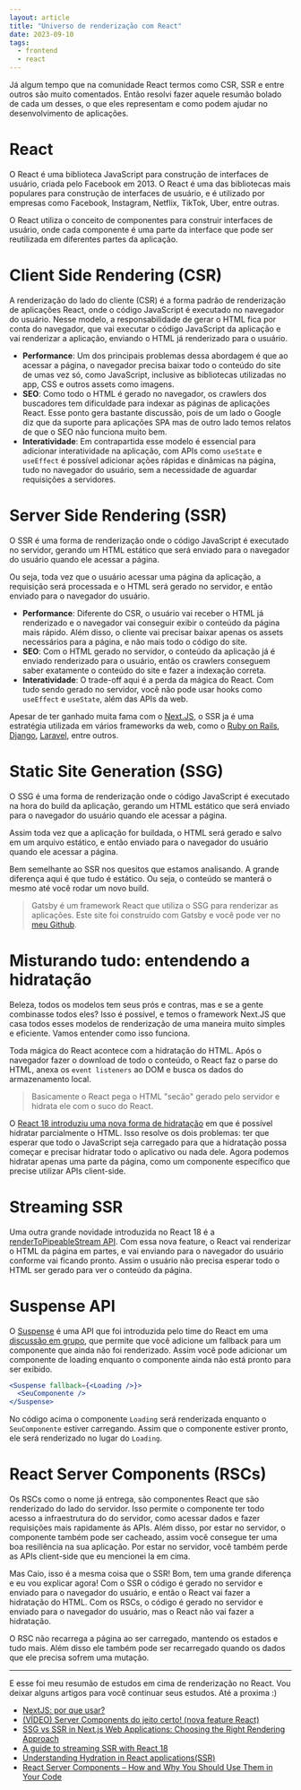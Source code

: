 ```yaml
---
layout: article
title: "Universo de renderização com React"
date: 2023-09-10
tags:
  - frontend
  - react
---
```


Já algum tempo que na comunidade React termos como CSR, SSR e entre outros são muito comentados. Então resolvi fazer aquele resumão bolado de cada um desses, o que eles representam e como podem ajudar no desenvolvimento de aplicações.

# React

O React é uma biblioteca JavaScript para construção de interfaces de usuário, criada pelo Facebook em 2013. O React é uma das bibliotecas mais populares para construção de interfaces de usuário, e é utilizado por empresas como Facebook, Instagram, Netflix, TikTok, Uber, entre outras.

O React utiliza o conceito de componentes para construir interfaces de usuário, onde cada componente é uma parte da interface que pode ser reutilizada em diferentes partes da aplicação.

# Client Side Rendering (CSR)

A renderização do lado do cliente (CSR) é a forma padrão de renderização de aplicações React, onde o código JavaScript é executado no navegador do usuário. 
Nesse modelo, a responsabilidade de gerar o HTML fica por conta do navegador, que vai executar o código JavaScript da aplicação e vai renderizar a aplicação, enviando o HTML já renderizado para o usuário.

- **Performance**: Um dos principais problemas dessa abordagem é que ao acessar a página, o navegador precisa baixar todo o conteúdo do site de umas vez só, como JavaScript, inclusive as bibliotecas utilizadas no app, CSS e outros assets como imagens.
- **SEO**: Como todo o HTML é gerado no navegador, os crawlers dos buscadores tem dificuldade para indexar as páginas de aplicações React. Esse ponto gera bastante discussão, pois de um lado o Google diz que da suporte para aplicações SPA mas de outro lado temos relatos de que o SEO não funciona muito bem.
- **Interatividade**: Em contrapartida esse modelo é essencial para adicionar interatividade na aplicação, com APIs como `useState` e `useEffect` é possível adicionar ações rápidas e dinâmicas na página, tudo no navegador do usuário, sem a necessidade de aguardar requisições a servidores.

# Server Side Rendering (SSR)

O SSR é uma forma de renderização onde o código JavaScript é executado no servidor, gerando um HTML estático que será enviado para o navegador do usuário quando ele acessar a página.

Ou seja, toda vez que o usuário acessar uma página da aplicação, a requisição será processada e o HTML será gerado no servidor, e então enviado para o navegador do usuário.

- **Performance**: Diferente do CSR, o usuário vai receber o HTML já renderizado e o navegador vai conseguir exibir o conteúdo da página mais rápido. Além disso, o cliente vai precisar baixar apenas os assets necessários para a página, e não mais todo o código do site.
- **SEO**: Com o HTML gerado no servidor, o conteúdo da aplicação já é enviado renderizado para o usuário, então os crawlers conseguem saber exatamente o conteúdo do site e fazer a indexação correta.
- **Interatividade**: O trade-off aqui é a perda da mágica do React. Com tudo sendo gerado no servidor, você não pode usar hooks como `useEffect` e `useState`, além das APIs da web.

Apesar de ter ganhado muita fama com o [Next.JS](https://nextjs.org/), o SSR ja é uma estratégia utilizada em vários frameworks da web, como o [Ruby on Rails](https://rubyonrails.org/), [Django](https://www.djangoproject.com/), [Laravel](https://laravel.com/), entre outros.

# Static Site Generation (SSG)

O SSG é uma forma de renderização onde o código JavaScript é executado na hora do build da aplicação, gerando um HTML estático que será enviado para o navegador do usuário quando ele acessar a página.

Assim toda vez que a aplicação for buildada, o HTML será gerado e salvo em um arquivo estático, e então enviado para o navegador do usuário quando ele acessar a página.

Bem semelhante ao SSR nos quesitos que estamos analisando. A grande diferença aqui é que tudo é estático. Ou seja, o conteúdo se manterá o mesmo até você rodar um novo build.

> Gatsby é um framework React que utiliza o SSG para renderizar as aplicações. Este site foi construído com Gatsby e você pode ver no [meu Github](https://github.com/itsmicaio).

# Misturando tudo: entendendo a hidratação

Beleza, todos os modelos tem seus prós e contras, mas e se a gente combinasse todos eles? Isso é possível, e temos o framework Next.JS que casa todos esses modelos de renderização de uma maneira muito simples e eficiente. Vamos entender como isso funciona.

Toda mágica do React acontece com a hidratação do HTML. Após o navegador fazer o download de todo o conteúdo, o React faz o parse do HTML, anexa os `event listeners` ao DOM e busca os dados do armazenamento local.

> Basicamente o React pega o HTML "secão" gerado pelo servidor e hidrata ele com o suco do React.

O [React 18 introduziu uma nova forma de hidratação](https://react.dev/reference/react-dom/client/hydrateRoot) em que é possível hidratar parcialmente o HTML. Isso resolve os dois problemas: ter que esperar que todo o JavaScript seja carregado para que a hidratação possa começar e precisar hidratar todo o aplicativo ou nada dele. Agora podemos hidratar apenas uma parte da página, como um componente específico que precise utilizar APIs client-side. 

# Streaming SSR

Uma outra grande novidade introduzida no React 18 é a [renderToPipeableStream API](https://react.dev/reference/react-dom/server/renderToPipeableStream). Com essa nova feature, o React vai renderizar o HTML da página em partes, e vai enviando para o navegador do usuário conforme vai ficando pronto. Assim o usuário não precisa esperar todo o HTML ser gerado para ver o conteúdo da página.

# Suspense API

O [Suspense](https://react.dev/reference/react/Suspense) é uma API que foi introduzida pelo time do React em uma [discussão em grupo](https://github.com/reactwg/react-18/discussions/37), que permite que você adicione um fallback para um componente que ainda não foi renderizado. Assim você pode adicionar um componente de loading enquanto o componente ainda não está pronto para ser exibido.

```jsx
<Suspense fallback={<Loading />}>
  <SeuComponente />
</Suspense>
```

No código acima o componente `Loading` será renderizada enquanto o `SeuComponente` estiver carregando. Assim que o componente estiver pronto, ele será renderizado no lugar do `Loading`.

# React Server Components (RSCs)

Os RSCs como o nome já entrega, são componentes React que são renderizado do lado do servidor. Isso permite o componente ter todo acesso a infraestrutura do do servidor, como acessar dados e fazer requisições mais rapidamente ás APIs. Além disso, por estar no servidor, o componente também pode ser cacheado, assim você consegue ter uma boa resiliência na sua aplicação. Por estar no servidor, você também perde as APIs client-side que eu mencionei la em cima.

Mas Caio, isso é a mesma coisa que o SSR! Bom, tem uma grande diferença e eu vou explicar agora! Com o SSR o código é gerado no servidor e enviado para o navegador do usuário, e então o React vai fazer a hidratação do HTML. Com os RSCs, o código é gerado no servidor e enviado para o navegador do usuário, mas o React não vai fazer a hidratação.

O RSC não recarrega a página ao ser carregado, mantendo os estados e tudo mais. Além disso ele também pode ser recarregado quando os dados que ele precisa sofrem uma mutação.

---

E esse foi meu resumão de estudos em cima de renderização no React. Vou deixar alguns artigos para você continuar seus estudos. Até a proxima :) 

- [NextJS: por que usar?](https://www.alura.com.br/artigos/next-js-vantagens)
- [(VÍDEO) Server Components do jeito certo! (nova feature React)](https://www.youtube.com/watch?v=L1osqF17iDM)
- [SSG vs SSR in Next.js Web Applications: Choosing the Right Rendering Approach](https://itnext.io/face-to-face-comparison-server-components-vs-ssr-vs-ssg-in-next-js-747739257ec0)
- [A guide to streaming SSR with React 18](https://blog.logrocket.com/streaming-ssr-with-react-18/)
- [Understanding Hydration in React applications(SSR)](https://medium.com/@baphemot/understanding-react-suspense-1c73b4b0b1e6)
- [React Server Components – How and Why You Should Use Them in Your Code](https://www.freecodecamp.org/news/how-to-use-react-server-components/)